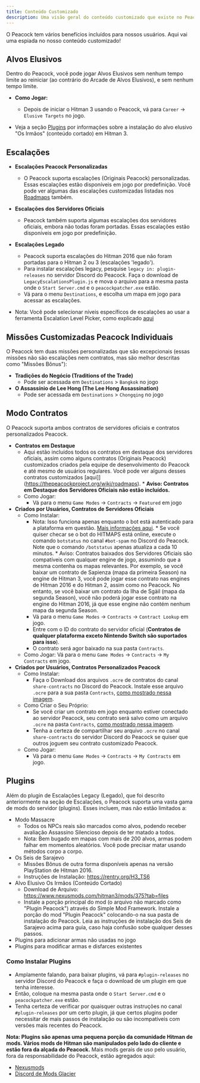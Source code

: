 ```yaml
---
title: Conteúdo Customizado
description: Uma visão geral do conteúdo customizado que existe no Peacock.
---
```


O Peacock tem vários benefícios incluídos para nossos usuários. Aqui vai uma espiada no nosso conteúdo customizado!

## Alvos Elusivos

Dentro do Peacock, você pode jogar Alvos Elusivos sem nenhum tempo limite ao reiniciar (ao contrário do Arcade de Alvos Elusivos), e sem nenhum tempo limite.
* **Como Jogar:**
    * Depois de iniciar o Hitman 3 usando o Peacock, vá para `Career` -> `Elusive Targets` no jogo.

* Veja a seção [Plugins](#plugins) por informações sobre a instalação do alvo elusivo "Os Irmãos" (conteúdo cortado) em Hitman 3.


## Escalações

* **Escalações Peacock Personalizadas**
  * O Peacock suporta escalações (Originais Peacock) personalizadas. Essas escalações estão disponíveis em jogo por predefinição. Você pode ver algumas das escalações customizadas listadas nos [Roadmaps](https://thepeacockproject.org/wiki/roadmaps) também.

* **Escalações dos Servidores Oficiais**
    * Peacock também suporta algumas escalações dos servidores oficiais, embora não todas foram portadas. Essas escalações estão disponíveis em jogo por predefinição.
* **Escalações Legado**
    * Peacock suporta escalações do Hitman 2016 que não foram portadas para o Hitman 2 ou 3 (escalações 'legado').
    * Para instalar escalações legacy, pesquise `legacy in: plugin-releases` no servidor Discord do Peacock. Faça o download de `LegacyEscalationsPlugin.js` e mova o arquivo para a mesma pasta onde o `Start Server.cmd` e o `peacockpatcher.exe` estão.
    * Vá para o menu `Destinations`, e escolha um mapa em jogo para acessar as escalações.

* Nota: Você pode selecionar níveis específicos de escalações ao usar a ferramenta Escalation Level Picker, como explicado [aqui](https://thepeacockproject.org/wiki/intel/#loadout-profiles--escalation-level-picker)

## Missões Customizadas Peacock Individuais

O Peacock tem duas missões personalizadas que são excepcionais (essas missões não são escalações nem contratos, mas são melhor descritas como "Missões Bônus"):
* **Tradições do Negócio (Traditions of the Trade)**
  * Pode ser acessada em `Destinations` > `Bangkok` no jogo
* **O Assassínio de Lee Hong (The Lee Hong Assassination)**
  * Pode ser acessada em `Destinations` > `Chongqing` no jogo

## Modo Contratos

O Peacock suporta ambos contratos de servidores oficiais e contratos personalizados Peacock.

* **Contratos em Destaque**
  * Aqui estão incluídos todos os contratos em destaque dos servidores oficiais, assim como alguns contratos (Originais Peacock) customizados criados pela equipe de desenvolvimento do Peacock e até mesmo de usuários regulares. Você pode ver alguns desses contratos customizados \[aqui]\](https://thepeacockproject.org/wiki/roadmaps).
        * **Aviso: Contratos em Destaque dos Servidores Oficiais não estão incluídos.**
  * Como Jogar:
    * Vá para o menu `Game Modes` -> `Contracts` -> `Featured` em jogo
* **Criados por Usuários, Contratos de Servidores Oficiais**
  * Como Instalar:
      * Nota: Isso funciona apenas enquanto o bot está autenticado para a plataforma em questão. [Mais informações aqui](https://bot.hitmaps.com/).
            * Se você quiser checar se o bot do HITMAPS está online, execute o comando `botstatus` no canal `#bot-spam` no Discord do Peacock. Note que o comando `/botstatus` apenas atualiza a cada 10 minutos.
            * Aviso: Contratos baixados dos Servidores Oficiais são compatíveis com qualquer engine de jogo, assumindo que a mesma contenha os mapas relevantes. Por exemplo, se você baixar um contrato de Sapienza (mapa da primeira Season) na engine de Hitman 3, você pode jogar esse contrato nas engines de Hitman 2016 e do Hitman 2, assim como no Peacock. No entanto, se você baixar um contrato da Ilha de Sgàil (mapa da segunda Season), você não poderá jogar esse contrato na engine do Hitman 2016, já que esse engine não contém nenhum mapa da segunda Season.
      * Vá para o menu `Game Modes` -> `Contracts` -> `Contract Lookup` em jogo.
      * Entre com o ID do contrato do servidor oficial (**Contratos de qualquer plataforma exceto Nintendo Switch são suportados para isso**).
      * O contrato será agor baixado na sua pasta `Contracts`.
  * Como Jogar: Vá para o menu `Game Modes` -> `Contracts` -> `My Contracts` em jogo.
* **Criados por Usuários, Contratos Personalizados Peacock**
  * Como Instalar:
    * Faça o Download dos arquivos `.ocre` de contratos do canal `share-contracts` no Discord do Peacock. Instale esse arquivo `.ocre` para a sua pasta `Contracts`, [como mostrado nessa imagem](https://media.discordapp.net/attachments/833505136290299935/991101789426421760/unknown.png).
  * Como Criar o Seu Próprio:
    * Se você criar um contrato em jogo enquanto estiver conectado ao servidor Peacock, seu contrato será salvo como um arquivo `.ocre` na pasta `Contracts`, [como mostrado nessa imagem](https://media.discordapp.net/attachments/833505136290299935/991101789426421760/unknown.png).
    * Tenha a certeza de compartilhar seu arquivo `.ocre` no canal `share-contracts` do servidor Discord do Peacock se quiser que outros joguem seu contrato customizado Peacock.
  * Como Jogar:
    * Vá para o menu `Game Modes` -> `Contracts` -> `My Contracts` em jogo.

## Plugins

Além do plugin de Escalações Legacy (Legado), que foi descrito anteriormente na seção de Escalações, o Peacock suporta uma vasta gama de mods do servidor (plugins). Esses incluem, mas não estão limitados a:
* Modo Massacre
  * Todos os NPCs reais são marcados como alvos, podendo receber avaliação Assassino Silencioso depois de ter matado a todos.
  * Nota: Bem bugado em mapas com mais de 200 alvos, armas podem falhar em momentos aleatórios. Você pode precisar matar usando métodos corpo a corpo.
* Os Seis de Sarajevo
  * Missões Bônus de outra forma disponíveis apenas na versão PlayStation de Hitman 2016.
  * Instruções de Instalação: https://rentry.org/H3_TS6
* Alvo Elusivo Os Irmãos (Conteúdo Cortado)
  * Download de Arquivo: https://www.nexusmods.com/hitman3/mods/375?tab=files
  * Instale a porção principal do mod (o arquivo não marcado como "Plugin Peacock") através do Simple Mod Framework. Instale a porção do mod "Plugin Peacock" colocando-o na sua pasta de instalação do Peacock. Leia as instruções de instalação dos Seis de Sarajevo acima para guia, caso haja confusão sobe qualquer desses passos.
* Plugins para adicionar armas não usadas no jogo
* Plugins para modificar armas e disfarces existentes
### Como Instalar Plugins
* Amplamente falando, para baixar plugins, vá para `#plugin-releases` no servidor Discord do Peacock e faça o download de um plugin em que tenha interesse.
* Então, coloque na mesma pasta onde o `Start Server.cmd` e o `peacockpatcher.exe` estão.
* Tenha certeza de verificar por quaisquer outras instruções no canal `#plugin-releases` por um certo plugin, já que certos plugins poder necessitar de mais passos de instalação ou são incompatíveis com versões mais recentes do Peacock.

**Nota: Plugins são apenas uma pequena porção da comunidade Hitman de mods. Vários mods de Hitman são manipulados pelo lado do cliente e estão fora da alçada do Peacock.** Mais mods gerais de uso pelo usuário, fora da responsabilidade do Peacock, estão agregados aqui:
  * [Nexusmods](https://www.nexusmods.com/hitman3)
  * [Discord de Mods Glacier](https://discord.com/invite/6UDtuYhZP6)
